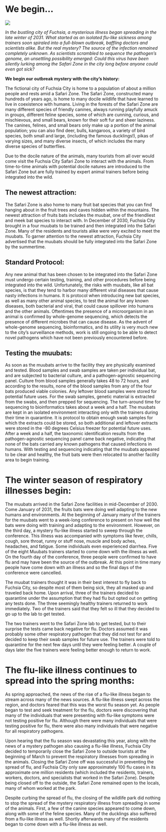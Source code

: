 # We begin...

![](../images/fuchsia_city.jpg)

*In the bustling city of Fuchsia, a mysterious illness began spreading in the late winter of 2031. What started as an isolated flu-like sickness among trainers soon spiraled into a full-blown outbreak, baffling doctors and scientists alike. But the real mystery? The source of the infection remained completely unknown. As scientists scrambled to sequence the pathogen's genome, an unsettling possibility emerged: Could this virus have been silently lurking among the Safari Zone in the city long before anyone could even got sick?*

**We begin our outbreak mystery with the city's history:**

The fictional city of Fuchsia City is home to a population of about a million people and rests amid a Safari Zone. The Safari Zone, constructed many hundreds of years ago, is home to many docile wildlife that have learned to live in coexistence with humans. Living in the forests of the Safari Zone are many different species of friendly canines, always running playfully amuck in groups, different feline species, some of which are cunning, curious, and mischievous, and small bears, known for their soft fur and sheer laziness. The canines, felines, and small bears only make up a portion of the animal population; you can also find deer, bulls, kangaroos, a variety of bird species, both small and large, (including the famous ducklings!), pikas of varying sizes, and many diverse insects, of which includes the many diverse species of butterflies.

Due to the docile nature of the animals, many tourists from all over would come visit the Fuchsia City Safari Zone to interact with the animals. From time-to-time animals with potential docile natures are introduced to the Safari Zone but are fully trained by expert animal trainers before being integrated into the wild.

## The newest attraction:

The Safari Zone is also home to many fruit bat species that you can find hanging about in the fruit trees and caves hidden within the mountains. The newest attraction of fruits bats includes the muubat, one of the friendliest and meek bat species to interact with. In December of 2030, Fuchsia City brought in a four muubats to be trained and then integrated into the Safari Zone. Many of the residents and tourists alike were very excited to meet the muubats. To garner attention to the newest attraction, Fuchsia City advertised that the muubats should be fully integrated into the Safari Zone by the summertime.

## Standard Protocol:

Any new animal that has been chosen to be integrated into the Safari Zone must undergo certain testing, training, and other procedures before being integrated into the wild. Unfortunately, the risks with muubats, like all bat species, is that they tend to harbor many different viral diseases that cause nasty infections in humans. It is protocol when introducing new bat species, as well as many other animal species, to test the animal for any known diseases, both bacterial and viral, that could cause spillover into humans and the other animals. Oftentimes the presence of a microorganism in an animal is confirmed by whole-genome sequencing, which detects the presence of different microbes that can cause disease. As the advent of whole-genome sequencing, bioinformatics, and its utility is very much new to the city's surveillance methods, work is still ongoing to be able to detect novel pathogens which have not been previously encountered before.

## Testing the muubats:

As soon as the muubats arrive to the facility they are physically examined and tested. Blood samples and swab samples are taken per individual bat, and are subjected to bacterial culture, and a pathogen-agnostic sequencing panel. Culture from blood samples generally takes 48 to 72 hours, and according to the results, none of the blood samples from any of the four bats produced viable colonies. Any leftover blood samples were stored for potential future uses. For the swab samples, genetic material is extracted from the swabs, and then prepped for sequencing. The turn-around time for sequencing to bioinformatics takes about a week and a half. The muubats are kept in an isolated environment interacting only with the trainers during their time in quarantine. It is protocol to obtain enough swab samples for which the extracts could be stored, so both additional and leftover extracts were stored in the -80 degrees Celsius freezer for potential future uses. After a week and a half, the taxonomic identification results from the pathogen-agnostic sequencing panel came back negative, indicating that none of the bats carried any known pathogens that caused infections in humans. With testing and sequencing indicating that the muubats appeared to be clear and healthy, the fruit bats were then relocated to another facility area to begin training.

# The winter season of respiratory illnesses begin:

The muubats arrived in the Safari Zone facilities in mid-December of 2030. Come January of 2031, the fruits bats were doing well adapting to the new humans and environments. At the beginning of January many of the trainers for the muubats went to a week-long conference to present on how well the bats were doing with training and adapting to the environment. However, on the third day, a mystery flu-like illness started to sweep through the conference. This illness was accompanied with symptoms like fever, chills, cough, sore throat, runny or stuff nose, muscle and body aches, headaches, and fatigue. Some individuals even experienced diarrhea. Five of the eight Muubats trainers started to come down with the illness as well. On the fourth day of the conference, three people were confirmed to have flu and may have been the source of the outbreak. At this point in time many people have come down with an illness and so the final days of the conference were cancelled. 

The muubat trainers thought it was in their best interest to fly back to Fuchsia City, so despite most of them being sick, they all masked up and traveled back home. Upon arrival, three of the trainers decided to quarantine under the assumption that they had flu but opted out on getting any tests done. The three seemingly healthy trainers returned to work immediately. Two of the trainers said that they felt so ill that they decided to go up to the lab to get tested. 

The two trainers went to the Safari Zone lab to get tested, but to their surprise the tests came back negative for flu. Doctors assumed it was probably some other respiratory pathogen that they did not test for and decided to keep their swab samples for future use. The trainers were told to quarantine for the next few days until they were feeling better. A couple of days later the five trainers were feeling better enough to return to work.

# The flu-like illness continues to spread into the spring months:

As spring approached, the news of the rise of a flu-like illness began to stream across many of the news sources. A flu-like illness swept across the region, and doctors feared that this was the worst flu season yet. As people began to test and seek treatment for the flu, doctors were discovering that many of the individuals that were presenting with flu-like symptoms were not testing positive for flu. Although there were many individuals that were testing positive for flu, there were also many individuals that were negative for all respiratory pathogens. 

Upon hearing that the flu season was devastating this year, along with the news of a mystery pathogen also causing a flu-like illness, Fuchsia City decided to temporarily close the Safari Zone to outside tourists at the beginning of March to prevent the respiratory illnesses from spreading in the animals. Closing the Safari Zone off was successful in preventing the spread of flu, and Fuchsia City only saw approximately 100 flu cases in its approximate one million residents (which included the residents, trainers, workers, doctors, and specialists that worked in the Safari Zone). Despite being closed off to the outside, the Safari Zone remained open to the locals, many of whom worked at the park. 

Despite curbing the spread of flu, the closing of the wildlife park did nothing to stop the spread of the mystery respiratory illness from spreading in some of the animals. First, a few of the canine species appeared to come down, along with some of the feline species. Many of the ducklings also suffered from a flu-like illness as well. Shortly afterwards many of the residents began to come down with a flu-like illness as well.